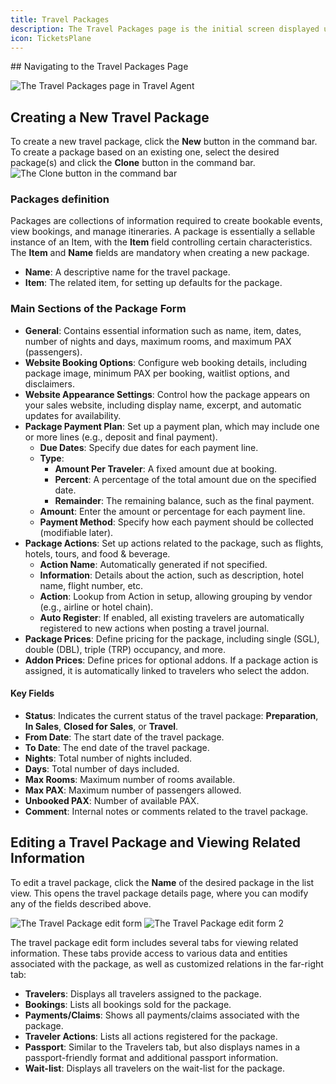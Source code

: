 ```yaml
---
title: Travel Packages
description: The Travel Packages page is the initial screen displayed upon opening the application. It provides a comprehensive overview of all travel packages, enabling you to manage, create, and edit packages, as well as configure web booking layouts and view booking information.
icon: TicketsPlane
---
```



<Steps>
<Step>
## Navigating to the Travel Packages Page

![The Travel Packages page in Travel Agent](/images/travel-agent/travel-packages-active-view-1.png)
</Step>
<Step>


## Creating a New Travel Package
To create a new travel package, click the **New** button in the command bar. To create a package based on an existing one, select the desired package(s) and click the **Clone** button in the command bar.
![The Clone button in the command bar](/images/travel-agent/travel-packages-clone-feature.png)

### Packages definition
Packages are collections of information required to create bookable events, view bookings, and manage itineraries.
A package is essentially a sellable instance of an Item, with the **Item** field controlling certain characteristics. The **Item** and **Name** fields are mandatory when creating a new package.
- **Name**: A descriptive name for the travel package.
- **Item**: The related item, for setting up defaults for the package.

### Main Sections of the Package Form
- **General**: Contains essential information such as name, item, dates, number of nights and days, maximum rooms, and maximum PAX (passengers).
- **Website Booking Options**: Configure web booking details, including package image, minimum PAX per booking, waitlist options, and disclaimers.
- **Website Appearance Settings**: Control how the package appears on your sales website, including display name, excerpt, and automatic updates for availability.
- **Package Payment Plan**: Set up a payment plan, which may include one or more lines (e.g., deposit and final payment).
    - **Due Dates**: Specify due dates for each payment line.
    - **Type**:
        - **Amount Per Traveler**: A fixed amount due at booking.
        - **Percent**: A percentage of the total amount due on the specified date.
        - **Remainder**: The remaining balance, such as the final payment.
    - **Amount**: Enter the amount or percentage for each payment line.
    - **Payment Method**: Specify how each payment should be collected (modifiable later).
- **Package Actions**: Set up actions related to the package, such as flights, hotels, tours, and food & beverage.
    - **Action Name**: Automatically generated if not specified.
    - **Information**: Details about the action, such as description, hotel name, flight number, etc.
    - **Action**: Lookup from Action in setup, allowing grouping by vendor (e.g., airline or hotel chain).
    - **Auto Register**: If enabled, all existing travelers are automatically registered to new actions when posting a travel journal.
- **Package Prices**: Define pricing for the package, including single (SGL), double (DBL), triple (TRP) occupancy, and more.
- **Addon Prices**: Define prices for optional addons. If a package action is assigned, it is automatically linked to travelers who select the addon.


#### Key Fields
- **Status**: Indicates the current status of the travel package: **Preparation**, **In Sales**, **Closed for Sales**, or **Travel**.
- **From Date**: The start date of the travel package.
- **To Date**: The end date of the travel package.
- **Nights**: Total number of nights included.
- **Days**: Total number of days included.
- **Max Rooms**: Maximum number of rooms available.
- **Max PAX**: Maximum number of passengers allowed.
- **Unbooked PAX**: Number of available PAX.
- **Comment**: Internal notes or comments related to the travel package.

</Step>

<Step>

## Editing a Travel Package and Viewing Related Information
To edit a travel package, click the **Name** of the desired package in the list view. This opens the travel package details page, where you can modify any of the fields described above.

![The Travel Package edit form](/images/travel-agent/travel-package-edit-form.png)
![The Travel Package edit form 2](/images/travel-agent/travel-package-edit-form-2.png)

The travel package edit form includes several tabs for viewing related information. These tabs provide access to various data and entities associated with the package, as well as customized relations in the far-right tab:
- **Travelers**: Displays all travelers assigned to the package.
- **Bookings**: Lists all bookings sold for the package.
- **Payments/Claims**: Shows all payments/claims associated with the package.
- **Traveler Actions**: Lists all actions registered for the package.
- **Passport**: Similar to the Travelers tab, but also displays names in a passport-friendly format and additional passport information.
- **Wait-list**: Displays all travelers on the wait-list for the package.
</Step>

</Steps>